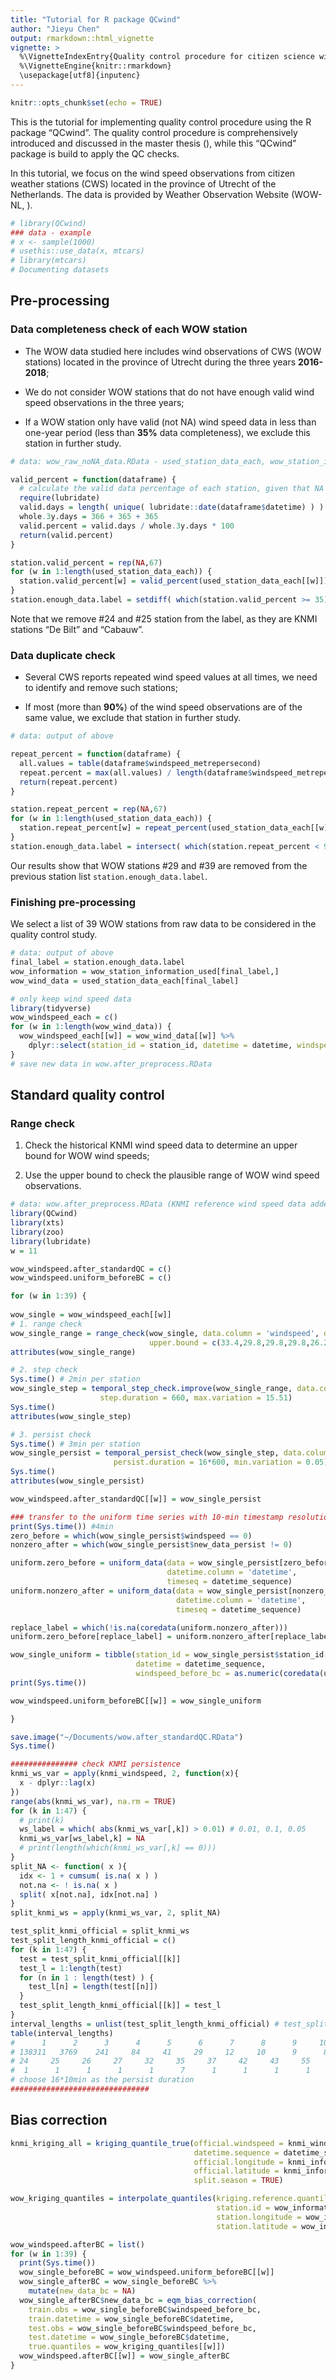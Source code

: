 ```yaml
---
title: "Tutorial for R package QCwind"
author: "Jieyu Chen"
output: rmarkdown::html_vignette
vignette: >
  %\VignetteIndexEntry{Quality control procedure for citizen science wind observations using R package "QCwind"}
  %\VignetteEngine{knitr::rmarkdown}
  \usepackage[utf8]{inputenc}
---
```


```r
knitr::opts_chunk$set(echo = TRUE)
```

This is the tutorial for implementing quality control procedure using the R package "QCwind". The quality control procedure is comprehensively introduced and discussed in the master thesis (\url{https://dspace.library.uu.nl/handle/1874/398742}), while this "QCwind" package is build to apply the QC checks.  

In this tutorial, we focus on the wind speed observations from citizen weather stations (CWS) located in the province of Utrecht of the Netherlands. The data is provided by Weather Observation Website (WOW-NL, \url{https://wow.knmi.nl/}).  

```r
# library(QCwind)
### data - example
# x <- sample(1000)
# usethis::use_data(x, mtcars)
# library(mtcars)
# Documenting datasets
```


## Pre-processing

### Data completeness check of each WOW station

- The WOW data studied here includes wind observations of CWS (WOW stations) located in the province of Utrecht
during the three years **2016-2018**;

- We do not consider WOW stations that do not have enough valid wind speed observations in the three years;

- If a WOW station only have valid (not NA) wind speed data in less than one-year period (less than
**35%** data completeness), we exclude this station in further study.

```r
# data: wow_raw_noNA_data.RData - used_station_data_each, wow_station_information_used

valid_percent = function(dataframe) {
  # calculate the valid data percentage of each station, given that NA wind speed observations are already removed with the whole lines.
  require(lubridate)
  valid.days = length( unique( lubridate::date(dataframe$datetime) ) )
  whole.3y.days = 366 + 365 + 365
  valid.percent = valid.days / whole.3y.days * 100
  return(valid.percent)
}

station.valid_percent = rep(NA,67)
for (w in 1:length(used_station_data_each)) {
  station.valid_percent[w] = valid_percent(used_station_data_each[[w]])
}
station.enough_data.label = setdiff( which(station.valid_percent >= 35), c(24,25) ) # remove 24,25 (knmi stations debilt and cabauw).
```

Note that we remove #24 and #25 station from the label, as they are KNMI stations "De Bilt" and "Cabauw".

### Data duplicate check

- Several CWS reports repeated wind speed values at all times, we need to identify and remove such stations;

- If most (more than **90%**) of the wind speed observations are of the same value, we exclude that station in further study.

```r
# data: output of above

repeat_percent = function(dataframe) {
  all.values = table(dataframe$windspeed_metrepersecond)
  repeat.percent = max(all.values) / length(dataframe$windspeed_metrepersecond) * 100
  return(repeat.percent)
}

station.repeat_percent = rep(NA,67)
for (w in 1:length(used_station_data_each)) {
  station.repeat_percent[w] = repeat_percent(used_station_data_each[[w]])
}
station.enough_data.label = intersect( which(station.repeat_percent < 90), station.enough_data.label )
```

Our results show that WOW stations #29 and #39 are removed from the previous station list `station.enough_data.label`.

### Finishing pre-processing

We select a list of 39 WOW stations from raw data to be considered in the quality control study.

```r
# data: output of above
final_label = station.enough_data.label
wow_information = wow_station_information_used[final_label,]
wow_wind_data = used_station_data_each[final_label]

# only keep wind speed data
library(tidyverse)
wow_windspeed_each = c()
for (w in 1:length(wow_wind_data)) {
  wow_windspeed_each[[w]] = wow_wind_data[[w]] %>% 
    dplyr::select(station_id = station_id, datetime = datetime, windspeed = windspeed_metrepersecond)
}
# save new data in wow.after_preprocess.RData
```

## Standard quality control

### Range check

1. Check the historical KNMI wind speed data to determine an upper bound for WOW wind speeds;

2. Use the upper bound to check the plausible range of WOW wind speed observations.

```r
# data: wow.after_preprocess.RData (KNMI reference wind speed data added)
library(QCwind)
library(xts)
library(zoo)
library(lubridate)
w = 11

wow_windspeed.after_standardQC = c()
wow_windspeed.uniform_beforeBC = c()

for (w in 1:39) {
  
wow_single = wow_windspeed_each[[w]]
# 1. range check
wow_single_range = range_check(wow_single, data.column = 'windspeed', datetime.column = 'datetime', 
                               upper.bound = c(33.4,29.8,29.8,29.8,26.2,23.1,25.0,26.8,35.0,31.0,30.9,32.4))
attributes(wow_single_range)

# 2. step check
Sys.time() # 2min per station
wow_single_step = temporal_step_check.improve(wow_single_range, data.column = 'windspeed', datetime.column = 'datetime',
                    step.duration = 660, max.variation = 15.51)
Sys.time()
attributes(wow_single_step)

# 3. persist check
Sys.time() # 3min per station
wow_single_persist = temporal_persist_check(wow_single_step, data.column = 'windspeed', datetime.column = 'datetime',
                       persist.duration = 16*600, min.variation = 0.05)
Sys.time()
attributes(wow_single_persist)

wow_windspeed.after_standardQC[[w]] = wow_single_persist

### transfer to the uniform time series with 10-min timestamp resolution.
print(Sys.time()) #4min
zero_before = which(wow_single_persist$windspeed == 0)
nonzero_after = which(wow_single_persist$new_data_persist != 0)

uniform.zero_before = uniform_data(data = wow_single_persist[zero_before,], data.column = 'windspeed', 
                                   datetime.column = 'datetime',
                                   timeseq = datetime_sequence)
uniform.nonzero_after = uniform_data(data = wow_single_persist[nonzero_after,], data.column = 'windspeed',
                                     datetime.column = 'datetime',
                                     timeseq = datetime_sequence)

replace_label = which(!is.na(coredata(uniform.nonzero_after)))
uniform.zero_before[replace_label] = uniform.nonzero_after[replace_label]

wow_single_uniform = tibble(station_id = wow_single_persist$station_id[1],
                            datetime = datetime_sequence,
                            windspeed_before_bc = as.numeric(coredata(uniform.zero_before)))
print(Sys.time())

wow_windspeed.uniform_beforeBC[[w]] = wow_single_uniform

}

save.image("~/Documents/wow.after_standardQC.RData")
Sys.time()
```

```r
############### check KNMI persistence
knmi_ws_var = apply(knmi_windspeed, 2, function(x){
  x - dplyr::lag(x)
})
range(abs(knmi_ws_var), na.rm = TRUE)
for (k in 1:47) {
  # print(k)
  ws_label = which( abs(knmi_ws_var[,k]) > 0.01) # 0.01, 0.1, 0.05
  knmi_ws_var[ws_label,k] = NA
  # print(length(which(knmi_ws_var[,k] == 0)))
}
split_NA <- function( x ){
  idx <- 1 + cumsum( is.na( x ) )
  not.na <- ! is.na( x )
  split( x[not.na], idx[not.na] )
}
split_knmi_ws = apply(knmi_ws_var, 2, split_NA)

test_split_knmi_official = split_knmi_ws
test_split_length_knmi_official = c()
for (k in 1:47) {
  test = test_split_knmi_official[[k]]
  test_l = 1:length(test)
  for (n in 1 : length(test) ) {
    test_l[n] = length(test[[n]])
  }
  test_split_length_knmi_official[[k]] = test_l
}
interval_lengths = unlist(test_split_length_knmi_official) # test_split_length_knmi_official[[k]]
table(interval_lengths)
#      1      2      3      4      5      6      7      8      9     10     11     12     13     14     15     16     18     19     22 
# 138311   3769    241     84     41     29     12     10      9      8      4      5      5      2      1      2      1      1      1 
# 24     25     26     27     32     35     37     42     43     55     58     85    119    135    136    591    830 
#  1      1      1      1      1      7      1      1      1      1      1      1      1      1      1      1      1 
# choose 16*10min as the persist duration
###############################
```

## Bias correction

```r
knmi_kriging_all = kriging_quantile_true(official.windspeed = knmi_windspeed,
                                         datetime.sequence = datetime_sequence,
                                         official.longitude = knmi_information$longitude,
                                         official.latitude = knmi_information$latitude, 
                                         split.season = TRUE)

wow_kriging_quantiles = interpolate_quantiles(kriging.reference.quantiles = knmi_kriging_all,
                                              station.id = wow_information$station_id,
                                              station.longitude = wow_information$longitude,
                                              station.latitude = wow_information$latitude)

wow_windspeed.afterBC = list()
for (w in 1:39) {
  print(Sys.time())
  wow_single_beforeBC = wow_windspeed.uniform_beforeBC[[w]]
  wow_single_afterBC = wow_single_beforeBC %>%
    mutate(new_data_bc = NA)
  wow_single_afterBC$new_data_bc = eqm_bias_correction(
    train.obs = wow_single_beforeBC$windspeed_before_bc,
    train.datetime = wow_single_beforeBC$datetime,
    test.obs = wow_single_beforeBC$windspeed_before_bc,
    test.datetime = wow_single_beforeBC$datetime,
    true.quantiles = wow_kriging_quantiles[[w]])
  wow_windspeed.afterBC[[w]] = wow_single_afterBC
}
```
















